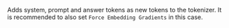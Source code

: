 Adds system, prompt and answer tokens as new tokens to the tokenizer. It is recommended to also set `Force Embedding Gradients` in this case.